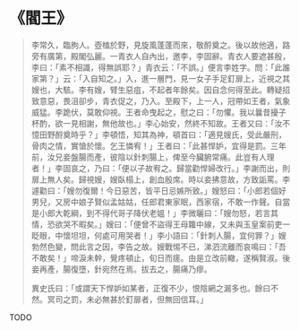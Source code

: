 # 《閻王》

> 李常久，臨朐人。壺榼於野，見旋風蓬蓬而來，敬酹奠之。後以故他適，路旁有廣第，殿閣弘麗。一青衣人自內出，邀李，李固辭。青衣人要遮甚殷，李曰：「素不相識，得無誤耶？」青衣云：「不誤。」便言李姓字。問：「此誰家第？」云：「入自知之。」入，進一層門，見一女子手足釘扉上，近視之其嫂也，大駭。李有嫂，臂生惡疽，不起者年餘矣。因自念何得至此。轉疑招致意惡，畏沮卻步，青衣促之，乃入。至殿下，上一人，冠帶如王者，氣象威猛。李跪伏，莫敢仰視。王者命曳起之，慰之曰：「勿懼。我以曩昔擾子杯酌，欲一見相謝，無他故也。」李心始安，然終不知故。王者又曰：「汝不憶田野酹奠時乎？」李頓悟，知其為神，頓首曰：「適見嫂氏，受此嚴刑，骨肉之情，實愴於懷。乞王憐宥！」王者曰：「此甚悍妒，宜得是罰。三年前，汝兄妾盤腸而產，彼陰以針刺腸上，俾至今臟腑常痛。此豈有人理者！」李固哀之，乃曰：「便以子故宥之。歸當勸悍婦改行。」李謝而出，則扉上無人矣。歸視嫂，嫂臥榻上，創血殷席。時以妾拂意故，方致詬罵。李遽勸曰：「嫂勿復爾！今日惡苦，皆平日忌嫉所致。」嫂怒曰：「小郎若個好男兒，又房中娘子賢似孟姑姑，任郎君東家眠，西家宿，不敢一作聲。自當是小郎大乾綱，到不得代哥子降伏老媼！」李微曬曰：「嫂勿怒，若言其情，恐欲哭不暇矣。」嫂曰：「便曾不盜得王母籮中線，又未與玉皇案前吏一眨眼，中懷坦坦，何處可用哭者！」李小語曰：「針刺人腸，宜何罪？」嫂勃然色變，問此言之因，李告之故。嫂戰惕不已，涕泗流離而哀鳴曰：「吾不敢矣！」啼淚未幹，覺疼頓止，旬日而瘥。由是立改前轍，遂稱賢淑。後妾再產，腸復墮，針宛然在焉。拔去之，腸痛乃瘳。
>
> 異史氏曰：「或謂天下悍妒如某者，正復不少，恨陰網之漏多也。餘曰不然。冥司之罰，未必無甚於釘扉者，但無回信耳。」

TODO
